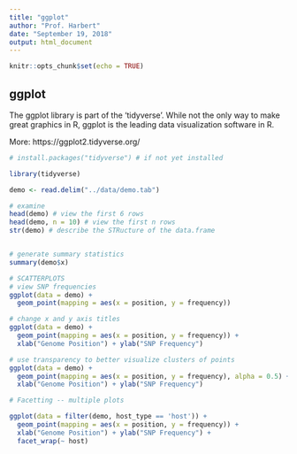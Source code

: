 ```yaml
---
title: "ggplot"
author: "Prof. Harbert"
date: "September 19, 2018"
output: html_document
---
```


```r
knitr::opts_chunk$set(echo = TRUE)
```

## ggplot

The ggplot library is part of the 'tidyverse'. While not the only way to make great graphics in R, ggplot is the leading data visualization software in R.

More: https://ggplot2.tidyverse.org/ 


```r
# install.packages("tidyverse") # if not yet installed

library(tidyverse)
```

```r


demo <- read.delim("../data/demo.tab") 

# examine
head(demo) # view the first 6 rows
head(demo, n = 10) # view the first n rows
str(demo) # describe the STRucture of the data.frame


# generate summary statistics
summary(demo$x)

# SCATTERPLOTS
# view SNP frequencies
ggplot(data = demo) +
  geom_point(mapping = aes(x = position, y = frequency))

# change x and y axis titles
ggplot(data = demo) +
  geom_point(mapping = aes(x = position, y = frequency)) +
  xlab("Genome Position") + ylab("SNP Frequency")

# use transparency to better visualize clusters of points
ggplot(data = demo) +
  geom_point(mapping = aes(x = position, y = frequency), alpha = 0.5) +
  xlab("Genome Position") + ylab("SNP Frequency")

# Facetting -- multiple plots

ggplot(data = filter(demo, host_type == 'host')) +
  geom_point(mapping = aes(x = position, y = frequency)) +
  xlab("Genome Position") + ylab("SNP Frequency") +
  facet_wrap(~ host)


```